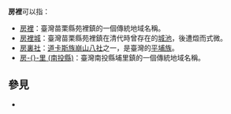 '''房裡'''可以指：
*[[房裡|房裡]]：臺灣苗栗縣苑裡鎮的一個傳統地域名稱。
*[[房裡城|房裡城]]：臺灣苗栗縣苑裡鎮在清代時曾存在的[[城池|城池]]，後遭燬而式微。
*[[房裏社|房裏社]]：[[道卡斯族|道卡斯族]][[崩山八社|崩山八社]]之一，是臺灣的[[平埔族|平埔族]]。
*[[房里_(南投縣)|房-{}-里 (南投縣)]]：臺灣南投縣埔里鎮的一個傳統地域名稱。

==參見==
*{{Lookfrom|房裡}}

{{disambig|Cat=二字亞洲相關消歧義|F}}